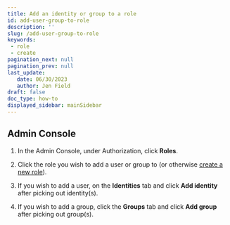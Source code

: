 ```yaml
---
title: Add an identity or group to a role
id: add-user-group-to-role
description: ''
slug: /add-user-group-to-role
keywords: 
 - role
 - create
pagination_next: null
pagination_prev: null
last_update: 
   date: 06/30/2023
   author: Jen Field
draft: false
doc_type: how-to
displayed_sidebar: mainSidebar
---
```




## Admin Console

1. In the Admin Console, under Authorization, click **Roles**.

2. Click the role you wish to add a user or group to (or otherwise [create a new role](/docs/create-role)).

3. If you wish to add a user, on the **Identities** tab and click **Add identity** after picking out identity(s).

4. If you wish to add a group, click the **Groups** tab and click **Add group** after picking out group(s).


